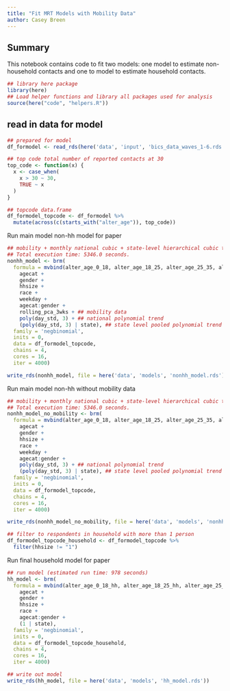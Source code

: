 ```yaml
---
title: "Fit MRT Models with Mobility Data"
author: Casey Breen
---
```


## Summary

This notebook contains code to fit two models: one model to estimate non-household contacts and one to model to estimate household contacts.

```r
## library here package 
library(here)
## Load helper functions and library all packages used for analysis 
source(here("code", "helpers.R"))
```

## read in data for model 

```r
## prepared for model  
df_formodel <- read_rds(here('data', 'input', 'bics_data_waves_1-6.rds')) 

## top code total number of reported contacts at 30 
top_code <- function(x) {
  x <- case_when(
    x > 30 ~ 30,
    TRUE ~ x
  )
}

## topcode data.frame 
df_formodel_topcode <- df_formodel %>%
  mutate(across(c(starts_with("alter_age")), top_code))
```

Run main model non-hh model for paper 

```r
## mobility + monthly national cubic + state-level hierarchical cubic term 
## Total execution time: 5346.0 seconds.
nonhh_model <- brm(
  formula = mvbind(alter_age_0_18, alter_age_18_25, alter_age_25_35, alter_age_35_45, alter_age_45_55, alter_age_55_65, alter_age_65_100) ~ 
    agecat +
    gender +
    hhsize + 
    race + 
    weekday + 
    agecat:gender + 
    rolling_pca_3wks + ## mobility data 
    poly(day_std, 3) + ## national polynomial trend 
    (poly(day_std, 3) | state), ## state level pooled polynomial trend 
  family = 'negbinomial',
  inits = 0,
  data = df_formodel_topcode,
  chains = 4,
  cores = 16,
  iter = 4000)

write_rds(nonhh_model, file = here('data', 'models', 'nonhh_model.rds'))
```

Run main model non-hh without mobility data 

```r
## mobility + monthly national cubic + state-level hierarchical cubic term 
## Total execution time: 5346.0 seconds.
nonhh_model_no_mobility <- brm(
  formula = mvbind(alter_age_0_18, alter_age_18_25, alter_age_25_35, alter_age_35_45, alter_age_45_55, alter_age_55_65, alter_age_65_100) ~ 
    agecat +
    gender +
    hhsize + 
    race + 
    weekday + 
    agecat:gender + 
    poly(day_std, 3) + ## national polynomial trend 
    (poly(day_std, 3) | state), ## state level pooled polynomial trend 
  family = 'negbinomial',
  inits = 0,
  data = df_formodel_topcode,
  chains = 4,
  cores = 16,
  iter = 4000)

write_rds(nonhh_model_no_mobility, file = here('data', 'models', 'nonhh_model_no_mobility.rds'))
```




```r
## filter to respondents in household with more than 1 person 
df_formodel_topcode_household <- df_formodel_topcode %>%
  filter(hhsize != "1") 
```


Run final household model for paper 

```r
## run model (estimated run time: 978 seconds)
hh_model <- brm(
  formula = mvbind(alter_age_0_18_hh, alter_age_18_25_hh, alter_age_25_35_hh, alter_age_35_45_hh, alter_age_45_55_hh, alter_age_55_65_hh, alter_age_65_100_hh) ~ 
    agecat +
    gender +
    hhsize + 
    race + 
    agecat:gender + 
    (1 | state),
  family = 'negbinomial',
  inits = 0,
  data = df_formodel_topcode_household,
  chains = 4,
  cores = 16,
  iter = 4000)

## write out model 
write_rds(hh_model, file = here('data', 'models', 'hh_model.rds'))
```
